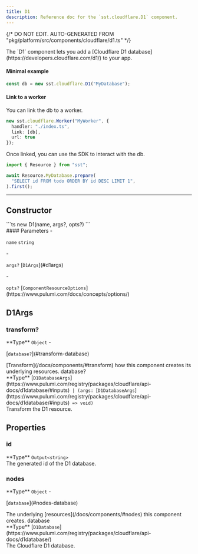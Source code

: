 ```yaml
---
title: D1
description: Reference doc for the `sst.cloudflare.D1` component.
---
```


{/* DO NOT EDIT. AUTO-GENERATED FROM "pkg/platform/src/components/cloudflare/d1.ts" */}


<div class="tsdoc">

<Section type="about">
The `D1` component lets you add a [Cloudflare D1 database](https://developers.cloudflare.com/d1/) to
your app.

#### Minimal example

```ts
const db = new sst.cloudflare.D1("MyDatabase");
```

#### Link to a worker

You can link the db to a worker.

```ts {3}
new sst.cloudflare.Worker("MyWorker", {
  handler: "./index.ts",
  link: [db],
  url: true
});
```

Once linked, you can use the SDK to interact with the db.

```ts title="index.ts" {3}
import { Resource } from "sst";

await Resource.MyDatabase.prepare(
  "SELECT id FROM todo ORDER BY id DESC LIMIT 1",
).first();
```
</Section>

---

## Constructor

<Segment>
<Section type="signature">
```ts
new D1(name, args?, opts?)
```
</Section>

<Section type="parameters">
#### Parameters
- <p><code class="key">name</code> <code class="primitive">string</code></p>
- <p><code class="key">args?</code> [<code class="type">D1Args</code>](#d1args)</p>
- <p><code class="key">opts?</code> [<code class="type">ComponentResourceOptions</code>](https://www.pulumi.com/docs/concepts/options/)</p>
</Section>
</Segment>

## D1Args
### transform?
<Segment>
<Section type="parameters">
<InlineSection>
**Type** <code class="primitive">Object</code>
</InlineSection>
- <p>[<code class="key">database?</code>](#transform-database)</p>
</Section>
[Transform](/docs/components/#transform) how this component creates its underlying
resources.

</Segment>
<NestedTitle id="transform-database" Tag="h4" parent="transform.">database?</NestedTitle>
<Segment>
<Section type="parameters">
<InlineSection>
**Type** [<code class="type">D1DatabaseArgs</code>](https://www.pulumi.com/registry/packages/cloudflare/api-docs/d1database/#inputs)<code class="symbol"> | </code><code class="symbol">(</code><code class="primitive">args</code><code class="symbol">: </code>[<code class="type">D1DatabaseArgs</code>](https://www.pulumi.com/registry/packages/cloudflare/api-docs/d1database/#inputs)<code class="symbol"> => </code><code class="primitive">void</code><code class="symbol">)</code>
</InlineSection>
</Section>
Transform the D1 resource.

</Segment>

## Properties

### id
<Segment>
<Section type="parameters">
<InlineSection>
**Type** <code class="primitive">Output</code><code class="symbol">&lt;</code><code class="primitive">string</code><code class="symbol">&gt;</code>
</InlineSection>
</Section>
The generated id of the D1 database.
</Segment>

### nodes
<Segment>
<Section type="parameters">
<InlineSection>
**Type** <code class="primitive">Object</code>
</InlineSection>
- <p>[<code class="key">database</code>](#nodes-database)</p>
</Section>
The underlying [resources](/docs/components/#nodes) this component creates.
</Segment>
<NestedTitle id="nodes-database" Tag="h4" parent="nodes.">database</NestedTitle>
<Segment>
<Section type="parameters">
<InlineSection>
**Type** [<code class="type">D1Database</code>](https://www.pulumi.com/registry/packages/cloudflare/api-docs/d1database/)
</InlineSection>
</Section>
The Cloudflare D1 database.
</Segment>
</div>